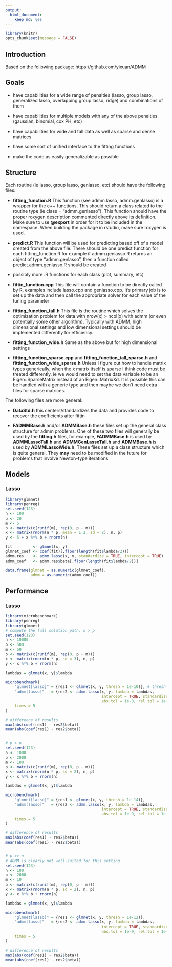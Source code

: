 ```yaml
---
output:
  html_document:
    keep_md: yes
---
```


```r
library(knitr)
opts_chunk$set(message = FALSE)
```




## Introduction

Based on the following package: https://github.com/yixuan/ADMM

## Goals

* have capabilities for a wide range of penalties (lasso, group lasso, generalized lasso, overlapping group lasso, ridge) and combinations of them

* have capabilities for multiple models with any of the above penalties (gaussian, binomial, cox PH, etc)

* have capabilities for wide and tall data as well as sparse and dense matrices

* have some sort of unified interface to the fitting functions

* make the code as easily generalizable as possible

## Structure

Each routine (ie lasso, group lasso, genlasso, etc) should have the following files:

* **fitting_function.R** This function (see admm.lasso, admm.genlasso) is a wrapper for the c++ functions. This should return a class related to the routine type (ie class = "admm.genlasso"). This function should have the proper roxygen description commented directly above its definition. Make sure to use **@export** in order for it to be included in the namespace. When building the package in rstudio, make sure roxygen is used.

* **predict.R** This function will be used for predicting based off of a model created from the above file. There should be one predict function for each fitting_function.R for example if admm.genlasso.R returns an object of type "admm.genlasso", then a function called predict.admm.genlasso.R should be created

* possibly more .R functions for each class (plot, summary, etc)

* **fittin_function.cpp** This file will contain a function to be directly called by R. examples include lasso.cpp and genlasso.cpp. It's primary job is to set up the data and then call the appropriate solver for each value of the tuning parameter

* **fitting_function_tall.h** This file is the routine which solves the optimization problem for data with nrow(x) > ncol(x) with admm (or even potentially some other algorithm). Typically with ADMM, high dimensional settings and low dimensional settings should be implemented differently for efficiency. 

* **fitting_function_wide.h** Same as the above but for high dimensional settings

* **fitting_function_sparse.cpp** and **fitting_function_tall_sparse.h** and **fitting_function_wide_sparse.h** Unless I figure out how to handle matrix types generically, when the x matrix itself is sparse I think code must be treated differently. ie we would need to set the data variable to be an Eigen::SparseMatrix<double> instead of an Eigen::MatrixXd. It is possible this can be handled with a generic type and then maybe we don't need extra files for sparse matrices.

The following files are more general:

* **DataStd.h** this centers/standardizes the data and provides code to recover the coefficients after fittin

* **FADMMBase.h** and/or **ADMMBase.h** these files set up the general class structure for admm problems. One of these two files will generally be used by the **fitting.h** files, for example, **FADMMBase.h** is used by **ADMMLassoTall.h** and **ADMMGenLassoTall.h** and **ADMMBase.h** is used by **ADMMLassoWide.h**. These files set up a class structure which is quite general. They **may** need to be modified in the future for problems that involve Newton-type iterations

## Models

### Lasso
```r
library(glmnet)
library(penreg)
set.seed(123)
n <- 100
p <- 20
m <- 5
b <- matrix(c(runif(m), rep(0, p - m)))
x <- matrix(rnorm(n * p, mean = 1.2, sd = 2), n, p)
y <- 5 + x %*% b + rnorm(n)

fit         <- glmnet(x, y)
glmnet_coef <- coef(fit)[,floor(length(fit$lambda/2))]
admm.res    <- admm.lasso(x, y, standardize = TRUE, intercept = TRUE)
admm_coef   <- admm.res$beta[,floor(length(fit$lambda/2))]

data.frame(glmnet = as.numeric(glmnet_coef),
           admm = as.numeric(admm_coef))
```

## Performance

### Lasso

```r
library(microbenchmark)
library(penreg)
library(glmnet)
# compute the full solution path, n > p
set.seed(123)
n <- 10000
p <- 500
m <- 50
b <- matrix(c(runif(m), rep(0, p - m)))
x <- matrix(rnorm(n * p, sd = 3), n, p)
y <- x %*% b + rnorm(n)

lambdas = glmnet(x, y)$lambda

microbenchmark(
    "glmnet[lasso]" = {res1 <- glmnet(x, y, thresh = 1e-10)}, # thresh must be very low for glmnet to be accurate
    "admm[lasso]"   = {res2 <- admm.lasso(x, y, lambda = lambdas, 
                                          intercept = TRUE, standardize = TRUE,
                                          abs.tol = 1e-8, rel.tol = 1e-8)},
    times = 5
)

# difference of results
max(abs(coef(res1) - res2$beta))
mean(abs(coef(res1) - res2$beta))


# p > n
set.seed(123)
n <- 1000
p <- 2000
m <- 100
b <- matrix(c(runif(m), rep(0, p - m)))
x <- matrix(rnorm(n * p, sd = 2), n, p)
y <- x %*% b + rnorm(n)

lambdas = glmnet(x, y)$lambda

microbenchmark(
    "glmnet[lasso]" = {res1 <- glmnet(x, y, thresh = 1e-14)},
    "admm[lasso]"   = {res2 <- admm.lasso(x, y, lambda = lambdas, 
                                          intercept = TRUE, standardize = TRUE,
                                          abs.tol = 1e-9, rel.tol = 1e-9)},
    times = 5
)

# difference of results
max(abs(coef(res1) - res2$beta))
mean(abs(coef(res1) - res2$beta))


# p >> n
# ADMM is clearly not well-suited for this setting
set.seed(123)
n <- 100
p <- 2000
m <- 10
b <- matrix(c(runif(m), rep(0, p - m)))
x <- matrix(rnorm(n * p, sd = 2), n, p)
y <- x %*% b + rnorm(n)

lambdas = glmnet(x, y)$lambda

microbenchmark(
    "glmnet[lasso]" = {res1 <- glmnet(x, y, thresh = 1e-12)},
    "admm[lasso]"   = {res2 <- admm.lasso(x, y, lambda = lambdas, 
                                          intercept = TRUE, standardize = TRUE,
                                          abs.tol = 1e-9, rel.tol = 1e-9)},
    times = 5
)

# difference of results
max(abs(coef(res1) - res2$beta))
mean(abs(coef(res1) - res2$beta))
```
